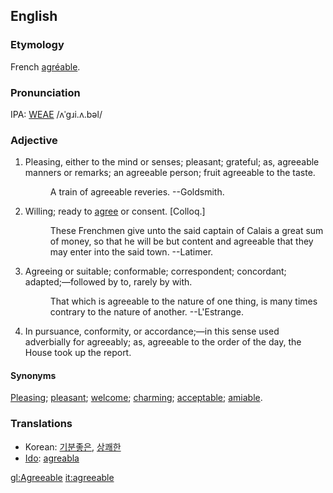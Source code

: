 ==English==
===Etymology===
French [[agréable]].

===Pronunciation===
IPA: [[WEAE]] /ʌˈgɹi.ʌ.bəl/

===Adjective===
# Pleasing, either to the mind or senses; pleasant; grateful; as, agreeable manners or remarks; an agreeable  person; fruit agreeable to the taste.
#:    A train of agreeable reveries. --Goldsmith.
# Willing; ready to [[agree]] or consent. [Colloq.]
#:    These Frenchmen give unto the said captain of Calais a great sum of money, so that he will be but content and agreeable that they may enter into the said town. --Latimer.
# Agreeing or suitable; conformable; correspondent; concordant; adapted;&mdash;followed by to, rarely by with.
#:    That which is agreeable to the nature of one thing, is many times contrary to the nature of another. --L'Estrange.
# In pursuance, conformity, or accordance;&mdash;in this sense used adverbially for agreeably; as, agreeable to the order of the day, the House took up the report.

====Synonyms====
[[Pleasing]]; [[pleasant]]; [[welcome]]; [[charming]]; [[acceptable]]; [[amiable]].

===Translations===
*Korean: [[기분좋은]], [[상쾌한]]
*[[Ido]]: [[agreabla]]

[[gl:Agreeable]]
[[it:agreeable]]